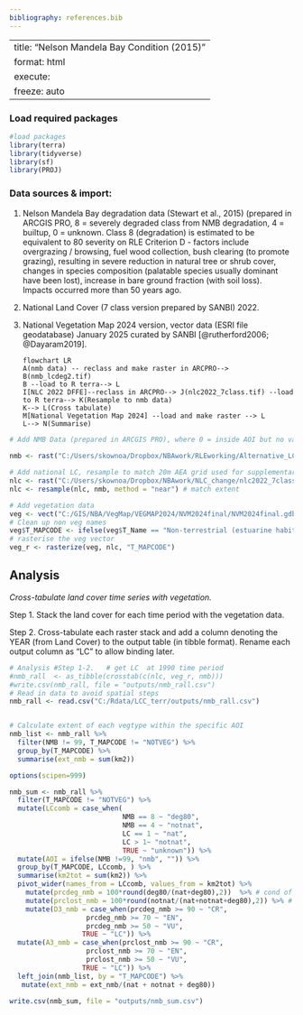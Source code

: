 ```yaml
---
bibliography: references.bib
---
```


---
title: "Nelson Mandela Bay Condition (2015)"
format: html
execute:
  freeze: auto
---

### Load required packages

```r
#load packages   
library(terra)  
library(tidyverse) 
library(sf) 
library(PROJ) 
```

### Data sources & import:

1.  Nelson Mandela Bay degradation data (Stewart et al., 2015) (prepared in ARCGIS PRO, 8 = severely degraded class from NMB degradation, 4 = builtup, 0 = unknown. Class 8 (degradation) is estimated to be equivalent to 80 severity on RLE Criterion D - factors include overgrazing / browsing, fuel wood collection, bush clearing (to promote grazing), resulting in severe reduction in natural tree or shrub cover, changes in species composition (palatable species usually dominant have been lost), increase in bare ground fraction (with soil loss). Impacts occurred more than 50 years ago.

2.  National Land Cover (7 class version prepared by SANBI) 2022.

3.  National Vegetation Map 2024 version, vector data (ESRI file geodatabase) January 2025 curated by SANBI [@rutherford2006; @Dayaram2019].

    ```mermaid
    flowchart LR
    A(nmb data) -- reclass and make raster in ARCPRO--> B(nmb_lcdeg2.tif)
    B --load to R terra--> L
    I[NLC 2022 DFFE]--reclass in ARCPRO--> J(nlc2022_7class.tif) --load to R terra--> K(Resample to nmb data)
    K--> L(Cross tabulate)
    M[National Vegetation Map 2024] --load and make raster --> L
    L--> N(Summarise)
    ```

```r
# Add NMB Data (prepared in ARCGIS PRO), where 0 = inside AOI but no value assigned, 8 = severely degraded 80%) (ignore value 4 as this is built up areas and national land cover is judged to be a better source of extent data). 
 
nmb <- rast("C:/Users/skownoa/Dropbox/NBAwork/RLEworking/Alternative_LC_DEG/nmb_lcdeg2.tif")

# Add national LC, resample to match 20m AEA grid used for supplementary analysis
nlc <- rast("C:/Users/skownoa/Dropbox/NBAwork/NLC_change/nlc2022_7class.tif" )
nlc <- resample(nlc, nmb, method = "near") # match extent 

# Add vegetation data  
veg <- vect("C:/GIS/NBA/VegMap/VEGMAP2024/NVM2024final/NVM2024final.gdb", "NVM2024Final_IEM5_12_07012025")  
# Clean up non veg names 
veg$T_MAPCODE <- ifelse(veg$T_Name == "Non-terrestrial (estuarine habitat)" | veg$T_Name == "Non-terrestrial (Aquatic)", "NOTVEG", veg$T_MAPCODE)   
# rasterise the veg vector 
veg_r <- rasterize(veg, nlc, "T_MAPCODE")  
```

## Analysis

*Cross-tabulate land cover time series with vegetation.*

Step 1. Stack the land cover for each time period with the vegetation data.

Step 2. Cross-tabulate each raster stack and add a column denoting the YEAR (from Land Cover) to the output table (in tibble format). Rename each output column as "LC" to allow binding later.

```r
# Analysis #Step 1-2.   # get LC  at 1990 time period 
#nmb_rall  <- as_tibble(crosstab(c(nlc, veg_r, nmb)))   
#write.csv(nmb_rall, file = "outputs/nmb_rall.csv")
# Read in data to avoid spatial steps
nmb_rall <- read.csv("C:/Rdata/LCC_terr/outputs/nmb_rall.csv")


# Calculate extent of each vegtype within the specific AOI 
nmb_list <- nmb_rall %>%
  filter(NMB != 99, T_MAPCODE != "NOTVEG") %>%
  group_by(T_MAPCODE) %>%
  summarise(ext_nmb = sum(km2))

options(scipen=999)

nmb_sum <- nmb_rall %>%
  filter(T_MAPCODE != "NOTVEG") %>%
  mutate(LCcomb = case_when(
                            NMB == 8 ~ "deg80",
                            NMB == 4 ~ "notnat",
                            LC == 1 ~ "nat",
                            LC > 1~ "notnat", 
                            TRUE ~ "unknown")) %>%
  mutate(AOI = ifelse(NMB !=99, "nmb", "")) %>%
  group_by(T_MAPCODE, LCcomb, ) %>%
  summarise(km2tot = sum(km2)) %>%
  pivot_wider(names_from = LCcomb, values_from = km2tot) %>%
    mutate(prcdeg_nmb = 100*round(deg80/(nat+deg80),2))  %>% # cond of remnants (D1)
    mutate(prclost_nmb = 100*round(notnat/(nat+notnat+deg80),2)) %>% # ext of remnants (A3)
    mutate(D3_nmb = case_when(prcdeg_nmb >= 90 ~ "CR",
                   prcdeg_nmb >= 70 ~ "EN",
                   prcdeg_nmb >= 50 ~ "VU",
                  TRUE ~ "LC")) %>%
  mutate(A3_nmb = case_when(prclost_nmb >= 90 ~ "CR",
                   prclost_nmb >= 70 ~ "EN",
                   prclost_nmb >= 50 ~ "VU",
                  TRUE ~ "LC")) %>%
  left_join(nmb_list, by = "T_MAPCODE") %>%
   mutate(ext_nmb = ext_nmb/(nat + notnat + deg80))

write.csv(nmb_sum, file = "outputs/nmb_sum.csv")
  
```
